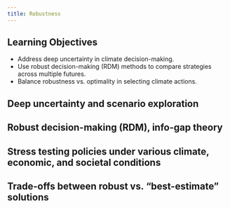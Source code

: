 ```yaml
---
title: Robustness
---
```


## Learning Objectives {.unnumbered}

- Address deep uncertainty in climate decision-making.
- Use robust decision-making (RDM) methods to compare strategies across multiple futures.
- Balance robustness vs. optimality in selecting climate actions.

## Deep uncertainty and scenario exploration

## Robust decision-making (RDM), info-gap theory

## Stress testing policies under various climate, economic, and societal conditions

## Trade-offs between robust vs. “best-estimate” solutions


